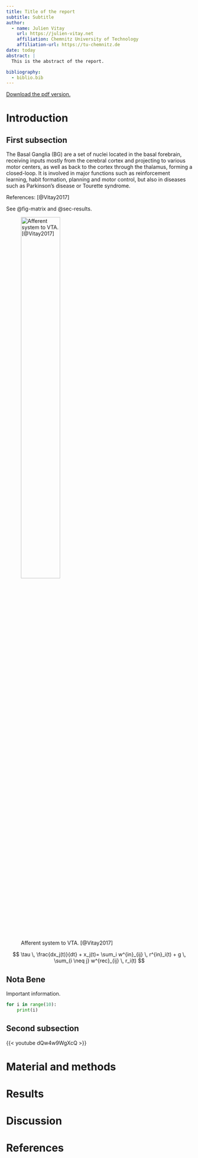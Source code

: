 ```yaml
---
title: Title of the report
subtitle: Subtitle
author:
  - name: Julien Vitay 
    url: https://julien-vitay.net
    affiliation: Chemnitz University of Technology
    affiliation-url: https://tu-chemnitz.de
date: today
abstract: | 
  This is the abstract of the report.

bibliography: 
  - biblio.bib
---
```


[Download the pdf version.](report.pdf){target="_blank"}

# Introduction

## First subsection

The Basal Ganglia (BG) are a set of nuclei located in the basal forebrain, receiving inputs mostly from the cerebral cortex and projecting to various motor centers, as well as back to the cortex through the thalamus, forming a closed-loop. It is involved in major functions such as reinforcement learning, habit formation, planning and motor control, but also in diseases such as Parkinson’s disease or Tourette syndrome.

References: [@Vitay2017]

See @fig-matrix and @sec-results.

![Afferent system to VTA. [@Vitay2017]](img/dopamine.jpg){#fig-matrix width=50%}

$$
    \tau \, \frac{dx_j(t)}{dt} + x_j(t)= \sum_i w^{in}_{ij} \, r^{in}_i(t) + g \, \sum_{i \neq j} w^{rec}_{ij} \, r_i(t)
$$

::: {.callout-note}
## Nota Bene

Important information.
:::

```python
for i in range(10):
    print(i)
```

## Second subsection

{{< youtube dQw4w9WgXcQ >}}

# Material and methods

# Results {#sec-results}

# Discussion

# References {.unnumbered}
